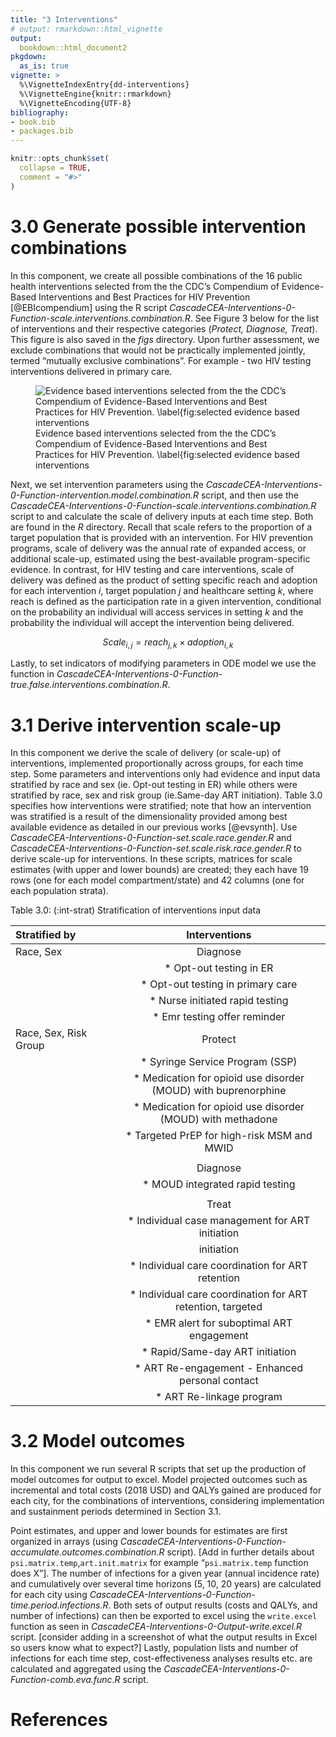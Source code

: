 ```yaml
---
title: "3 Interventions"
# output: rmarkdown::html_vignette
output:
  bookdown::html_document2
pkgdown:
  as_is: true
vignette: >
  %\VignetteIndexEntry{dd-interventions}
  %\VignetteEngine{knitr::rmarkdown}
  %\VignetteEncoding{UTF-8}
bibliography:
- book.bib
- packages.bib  
---
```


```r
knitr::opts_chunk$set(
  collapse = TRUE,
  comment = "#>"
)
```

# 3.0 Generate possible intervention combinations {-}

In this component, we create all possible combinations of the 16 public health interventions selected from the the CDC’s Compendium of Evidence-Based Interventions and Best Practices for HIV Prevention [@EBIcompendium] using the R script *CascadeCEA-Interventions-0-Function-scale.interventions.combination.R*. See Figure 3 below for the list of interventions and their respective categories (*Protect, Diagnose, Treat*). This figure is also saved in the *figs* directory. Upon further assessment, we exclude combinations that would not be practically implemented jointly, termed “mutually exclusive combinations”. For example - two HIV testing interventions delivered in primary care. 

![Evidence based interventions selected from the the CDC’s Compendium of Evidence-Based Interventions and Best Practices for HIV Prevention. \label{fig:selected evidence based interventions](../figs/03_evidence_based_int.png)  

Next, we set intervention parameters using the *CascadeCEA-Interventions-0-Function-intervention.model.combination.R* script, and then use the *CascadeCEA-Interventions-0-Function-scale.interventions.combination.R* script to and calculate the scale of delivery inputs at each time step. Both are found in the *R* directory. Recall that scale refers to the proportion of a target population that is provided with an intervention. For HIV prevention programs, scale of delivery was the annual rate of expanded access, or additional scale-up, estimated using the best-available program-specific evidence. In contrast, for HIV testing and care interventions, scale of delivery was defined as the product of setting specific reach and adoption for each intervention *i*, target population *j* and healthcare setting *k*, where reach is defined as the participation rate in a given intervention, conditional on the probability an  individual will access services in setting *k* and the probability the individual will accept the intervention being delivered.

$$Scale_{i,j} = reach_{j,k} \times adoption_{i,k}$$

Lastly, to set indicators of modifying parameters in ODE model  we use the function in *CascadeCEA-Interventions-0-Function-true.false.interventions.combination.R*.

# 3.1 Derive intervention scale-up {-}

In this component we derive the scale of delivery (or scale-up) of interventions, implemented proportionally across groups, for each time step. Some parameters and interventions only had evidence and input data stratified by race and sex (ie. Opt-out testing in ER) while others were stratified by race, sex and risk group (ie.Same-day ART initiation). Table 3.0 specifies how interventions were stratified; note that how an intervention was stratified is a result of the dimensionality provided among best available evidence as detailed in our previous works [@evsynth]. Use *CascadeCEA-Interventions-0-Function-set.scale.race.gender.R* and *CascadeCEA-Interventions-0-Function-set.scale.risk.race.gender.R* to derive scale-up for interventions. In these scripts, matrices for scale estimates (with upper and lower bounds) are created; they each have 19 rows (one for each model compartment/state) and 42 columns (one for each population strata).

Table 3.0: (\tab:int-strat) Stratification of interventions input data

| **Stratified by**     | **Interventions**                             
|:----------------------|:---------------------------------------------:|
| Race, Sex             | Diagnose                                  
|                       |   * Opt-out testing in ER                   
|                       |   * Opt-out testing in primary care           
|                       |   * Nurse initiated rapid testing             
|                       |   * Emr testing offer reminder                
| Race, Sex, Risk Group | Protect                                   
|                       |   * Syringe Service Program (SSP)             
|                       |   * Medication for opioid use disorder (MOUD) with buprenorphine        
|                       |   * Medication for opioid use disorder (MOUD) with methadone           
|                       |   * Targeted PrEP for high-risk MSM and MWID      
|                       |                                             
|                       | Diagnose                                  
|                       |   * MOUD integrated rapid testing             
|                       |                                               
|                       | Treat                                     
|                       |   * Individual case management for ART initiation      
|                       |     initiation                                
|                       |   * Individual care coordination for ART retention     
|                       |   * Individual care coordination for ART retention, targeted                       
|                       |   * EMR alert for suboptimal ART engagement   
|                       |   * Rapid/Same-day ART initiation             
|                       |   * ART Re-engagement - Enhanced personal contact
|                       |   * ART Re-linkage program                    

# 3.2 Model outcomes

In this component we run several R scripts that set up the production of model outcomes for output to excel. Model projected outcomes such as incremental and total costs (2018 USD) and QALYs gained are produced for each city, for the combinations of interventions, considering implementation and sustainment periods determined in Section 3.1.

Point estimates, and upper and lower bounds for estimates are first organized in arrays (using *CascadeCEA-Interventions-0-Function-accumulate.outcomes.combination.R* script). [Add in further details about `psi.matrix.temp`,`art.init.matrix` for example "`psi.matrix.temp` function does X"]. The number of infections for a given year (annual incidence rate) and cumulatively over several time horizons (5, 10, 20 years) are calculated for each city using *CascadeCEA-Interventions-0-Function-time.period.infections.R*. Both sets of output results (costs and QALYs, and number of infections) can then be exported to excel using the `write.excel` function as seen in *CascadeCEA-Interventions-0-Output-write.excel.R* script. [consider adding in a screenshot of what the output results in Excel so users know what to expect?] Lastly, population lists and number of infections for each time step, cost-effectiveness analyses results etc. are calculated and aggregated using the *CascadeCEA-Interventions-0-Function-comb.eva.func.R* script. 

# References {-}
